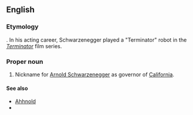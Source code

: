 ==English==

===Etymology===
{{blend|governor|Terminator}}. In his acting career, Schwarzenegger played a "Terminator" robot in the ''[[w:The Terminator|Terminator]]'' film series.

===Proper noun===
{{en-proper noun}}

# Nickname for [[Arnold Schwarzenegger]] as governor of [[California]].

====See also====
*[[Ahhnold]]
*{{pedia}}